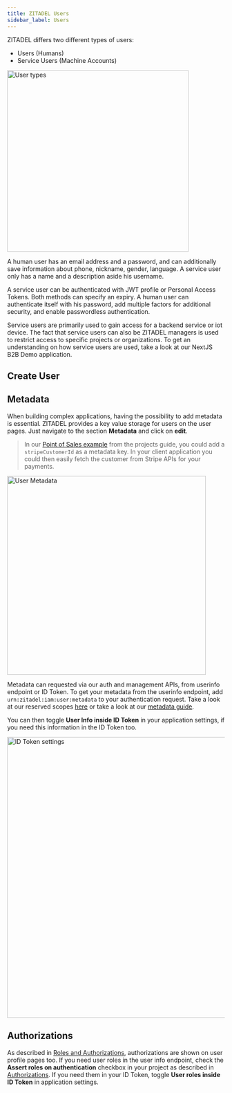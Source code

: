 ```yaml
---
title: ZITADEL Users
sidebar_label: Users
---
```


ZITADEL differs two different types of users:

- Users (Humans)
- Service Users (Machine Accounts)

<img src="/docs/img/guides/console/usersmenu.png" width="420px" alt="User types" />

A human user has an email address and a password, and can additionally save information about phone, nickname, gender, language.
A service user only has a name and a description aside his username.

A service user can be authenticated with JWT profile or Personal Access Tokens. Both methods can specify an expiry.
A human user can authenticate itself with his password, add multiple factors for additional security, and enable passwordless authentication.

Service users are primarily used to gain access for a backend service or iot device. The fact that service users can also be ZITADEL managers is used to restrict access to specific projects or organizations.
To get an understanding on how service users are used, take a look at our NextJS B2B Demo application.

## Create User


<CreateUser/>

## Metadata

When building complex applications, having the possibility to add metadata is essential.
ZITADEL provides a key value storage for users on the user pages.
Just navigate to the section **Metadata** and click on **edit**.

> In our [Point of Sales example](./projects#example) from the projects guide, you could add a `stripeCustomerId` as a metadata key. In your client application you could then easily fetch the customer from Stripe APIs for your payments.

<img
  width="460px"
  src="/docs/img/guides/console/usermetadata.png"
  alt="User Metadata"
/>

Metadata can requested via our auth and management APIs, from userinfo endpoint or ID Token.
To get your metadata from the userinfo endpoint, add `urn:zitadel:iam:user:metadata` to your authentication request. Take a look at our reserved scopes [here](/apis/openidoauth/scopes#reserved-scopes) or take a look at our [metadata guide](../customize/user-metadata).

You can then toggle **User Info inside ID Token** in your application settings, if you need this information in the ID Token too.

<img
  src="/docs/img/guides/console/appidtokensettings.png"
  width="650px"
  alt="ID Token settings"
/>

## Authorizations

As described in [Roles and Authorizations](./roles), authorizations are shown on user profile pages too.
If you need user roles in the user info endpoint, check the **Assert roles on authentication** checkbox in your project as described in [Authorizations](./roles#authorizations).
If you need them in your ID Token, toggle **User roles inside ID Token** in application settings.

